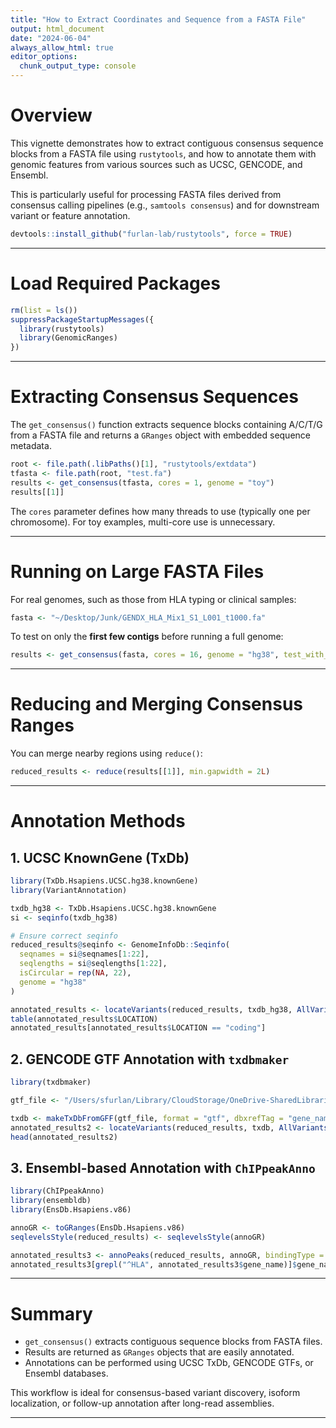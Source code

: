 ```yaml
---
title: "How to Extract Coordinates and Sequence from a FASTA File"
output: html_document
date: "2024-06-04"
always_allow_html: true
editor_options: 
  chunk_output_type: console
---
```


# Overview

This vignette demonstrates how to extract contiguous consensus sequence blocks from a FASTA file using `rustytools`, and how to annotate them with genomic features from various sources such as UCSC, GENCODE, and Ensembl.

This is particularly useful for processing FASTA files derived from consensus calling pipelines (e.g., `samtools consensus`) and for downstream variant or feature annotation.

```r
devtools::install_github("furlan-lab/rustytools", force = TRUE)
```

---

# Load Required Packages

```r
rm(list = ls())
suppressPackageStartupMessages({
  library(rustytools)
  library(GenomicRanges)
})
```

---

# Extracting Consensus Sequences

The `get_consensus()` function extracts sequence blocks containing A/C/T/G from a FASTA file and returns a `GRanges` object with embedded sequence metadata.

```r
root <- file.path(.libPaths()[1], "rustytools/extdata")
tfasta <- file.path(root, "test.fa")
results <- get_consensus(tfasta, cores = 1, genome = "toy")
results[[1]]
```

The `cores` parameter defines how many threads to use (typically one per chromosome). For toy examples, multi-core use is unnecessary.

---

# Running on Large FASTA Files

For real genomes, such as those from HLA typing or clinical samples:

```r
fasta <- "~/Desktop/Junk/GENDX_HLA_Mix1_S1_L001_t1000.fa"
```

To test on only the **first few contigs** before running a full genome:

```r
results <- get_consensus(fasta, cores = 16, genome = "hg38", test_with_n = 1)
```

---

# Reducing and Merging Consensus Ranges

You can merge nearby regions using `reduce()`:

```r
reduced_results <- reduce(results[[1]], min.gapwidth = 2L)
```

---

# Annotation Methods

## 1. UCSC KnownGene (TxDb)

```r
library(TxDb.Hsapiens.UCSC.hg38.knownGene)
library(VariantAnnotation)

txdb_hg38 <- TxDb.Hsapiens.UCSC.hg38.knownGene
si <- seqinfo(txdb_hg38)

# Ensure correct seqinfo
reduced_results@seqinfo <- GenomeInfoDb::Seqinfo(
  seqnames = si@seqnames[1:22],
  seqlengths = si@seqlengths[1:22],
  isCircular = rep(NA, 22),
  genome = "hg38"
)

annotated_results <- locateVariants(reduced_results, txdb_hg38, AllVariants())
table(annotated_results$LOCATION)
annotated_results[annotated_results$LOCATION == "coding"]
```

## 2. GENCODE GTF Annotation with `txdbmaker`

```r
library(txdbmaker)

gtf_file <- "/Users/sfurlan/Library/CloudStorage/OneDrive-SharedLibraries-FredHutchinsonCancerCenter/Furlan_Lab - General/resources/refs/gencode.v46.annotation.gtf.gz"

txdb <- makeTxDbFromGFF(gtf_file, format = "gtf", dbxrefTag = "gene_name")
annotated_results2 <- locateVariants(reduced_results, txdb, AllVariants())
head(annotated_results2)
```

## 3. Ensembl-based Annotation with `ChIPpeakAnno`

```r
library(ChIPpeakAnno)
library(ensembldb)
library(EnsDb.Hsapiens.v86)

annoGR <- toGRanges(EnsDb.Hsapiens.v86)
seqlevelsStyle(reduced_results) <- seqlevelsStyle(annoGR)

annotated_results3 <- annoPeaks(reduced_results, annoGR, bindingType = "fullRange")
annotated_results3[grepl("^HLA", annotated_results3$gene_name)]$gene_name
```

---

# Summary

* `get_consensus()` extracts contiguous sequence blocks from FASTA files.
* Results are returned as `GRanges` objects that are easily annotated.
* Annotations can be performed using UCSC TxDb, GENCODE GTFs, or Ensembl databases.

This workflow is ideal for consensus-based variant discovery, isoform localization, or follow-up annotation after long-read assemblies.

---
